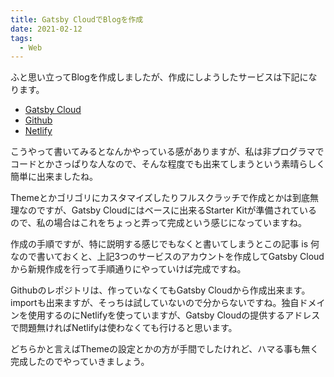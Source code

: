 ```yaml
---
title: Gatsby CloudでBlogを作成
date: 2021-02-12
tags:
  - Web
---
```


ふと思い立ってBlogを作成しましたが、作成にしようしたサービスは下記になります。

- [Gatsby Cloud](https://www.gatsbyjs.com)
- [Github](https://github.com)
- [Netlify](https://www.netlify.com)

こうやって書いてみるとなんかやっている感がありますが、私は非プログラマでコードとかさっぱりな人なので、そんな程度でも出来てしまうという素晴らしく簡単に出来ましたね。

Themeとかゴリゴリにカスタマイズしたりフルスクラッチで作成とかは到底無理なのですが、Gatsby Cloudにはベースに出来るStarter Kitが準備されているので、私の場合はこれをちょっと弄って完成という感じになっていますね。

作成の手順ですが、特に説明する感じでもなくと書いてしまうとこの記事 is 何なので書いておくと、上記3つのサービスのアカウントを作成してGatsby Cloudから新規作成を行って手順通りにやっていけば完成ですね。

Githubのレポジトリは、作っていなくてもGatsby Cloudから作成出来ます。importも出来ますが、そっちは試していないので分からないですね。独自ドメインを使用するのにNetlifyを使っていますが、Gatsby Cloudの提供するアドレスで問題無ければNetlifyは使わなくても行けると思います。

どちらかと言えばThemeの設定とかの方が手間でしたけれど、ハマる事も無く完成したのでやっていきましょう。
